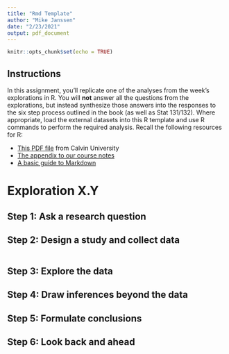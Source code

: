 ```yaml
---
title: "Rmd Template"
author: "Mike Janssen"
date: "2/23/2021"
output: pdf_document
---
```


```r
knitr::opts_chunk$set(echo = TRUE)
```

## Instructions

In this assignment, you'll replicate one of the analyses from the week's explorations in R. You will **not** answer all the questions from the explorations, but instead synthesize those answers into the responses to the six step process outlined in the book (as well as Stat 131/132). Where appropriate, load the external datasets into this R template and use R commands to perform the required analysis. Recall the following resources for R:

* [This PDF file](https://prof.mkjanssen.org/asme/RcmdsFromClass.pdf) from Calvin University
* [The appendix to our course notes](https://prof.mkjanssen.org/asme/notes/appendix-1.html)
* [A basic guide to Markdown](https://www.markdownguide.org/basic-syntax/)


# Exploration X.Y

## Step 1: Ask a research question


## Step 2: Design a study and collect data


```r

```


## Step 3: Explore the data


## Step 4: Draw inferences beyond the data


## Step 5: Formulate conclusions


## Step 6: Look back and ahead



